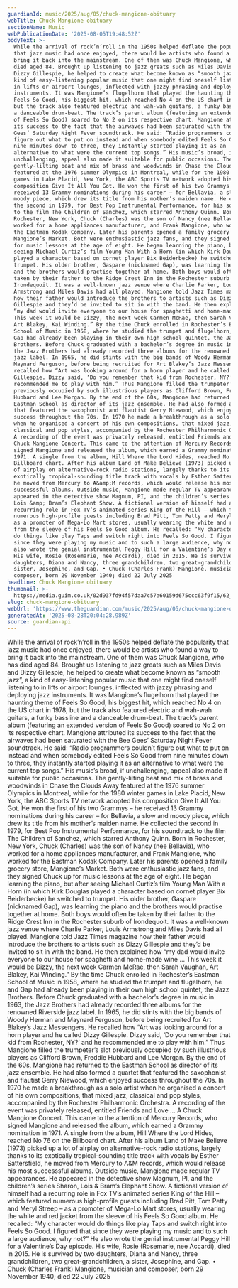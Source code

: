 ```yaml
---
guardianId: music/2025/aug/05/chuck-mangione-obituary
webTitle: Chuck Mangione obituary
sectionName: Music
webPublicationDate: '2025-08-05T19:48:52Z'
bodyText: >-
  While the arrival of rock’n’roll in the 1950s helped deflate the popularity
  that jazz music had once enjoyed, there would be artists who found a way to
  bring it back into the mainstream. One of them was Chuck Mangione, who has
  died aged 84. Brought up listening to jazz greats such as Miles Davis and
  Dizzy Gillespie, he helped to create what become known as “smooth jazz”, a
  kind of easy-listening popular music that one might find oneself listening to
  in lifts or airport lounges, inflected with jazzy phrasing and deploying jazz
  instruments. It was Mangione’s flugelhorn that played the haunting theme of
  Feels So Good, his biggest hit, which reached No 4 on the US chart in 1978,
  but the track also featured electric and wah-wah guitars, a funky bassline and
  a danceable drum-beat. The track’s parent album (featuring an extended version
  of Feels So Good) soared to No 2 on its respective chart. Mangione attributed
  its success to the fact that the airwaves had been saturated with the Bee
  Gees’ Saturday Night Fever soundtrack. He said: “Radio programmers couldn’t
  figure out what to put on instead and when somebody edited Feels So Good from
  nine minutes down to three, they instantly started playing it as an
  alternative to what were the current top songs.” His music’s broad, if
  unchallenging, appeal also made it suitable for public occasions. The
  gently-lilting beat and mix of brass and woodwinds in Chase the Clouds Away
  featured at the 1976 summer Olympics in Montreal, while for the 1980 winter
  games in Lake Placid, New York, the ABC Sports TV network adopted his
  composition Give It All You Got. He won the first of his two Grammys – he
  received 13 Grammy nominations during his career – for Bellavia, a slow and
  moody piece, which drew its title from his mother’s maiden name. He collected
  the second in 1979, for Best Pop Instrumental Performance, for his soundtrack
  to the film The Children of Sanchez, which starred Anthony Quinn. Born in
  Rochester, New York, Chuck (Charles) was the son of Nancy (nee Bellavia), who
  worked for a home appliances manufacturer, and Frank Mangione, who worked for
  the Eastman Kodak Company. Later his parents opened a family grocery store,
  Mangione’s Market. Both were enthusiastic jazz fans, and they signed Chuck up
  for music lessons at the age of eight. He began learning the piano, but after
  seeing Michael Curtiz’s film Young Man With a Horn (in which Kirk Douglas
  played a character based on cornet player Bix Beiderbecke) he switched to
  trumpet. His older brother, Gaspare (nicknamed Gap), was learning the piano
  and the brothers would practise together at home. Both boys would often be
  taken by their father to the Ridge Crest Inn in the Rochester suburb of
  Irondequoit. It was a well-known jazz venue where Charlie Parker, Louis
  Armstrong and Miles Davis had all played. Mangione told Jazz Times magazine
  how their father would introduce the brothers to artists such as Dizzy
  Gillespie and they’d be invited to sit in with the band. He then explained how
  “my dad would invite everyone to our house for spaghetti and home-made wine …
  This week it would be Dizzy, the next week Carmen McRae, then Sarah Vaughan,
  Art Blakey, Kai Winding.” By the time Chuck enrolled in Rochester’s Eastman
  School of Music in 1958, where he studied the trumpet and flugelhorn, he and
  Gap had already been playing in their own high school quintet, the Jazz
  Brothers. Before Chuck graduated with a bachelor’s degree in music in 1963,
  the Jazz Brothers had already recorded three albums for the renowned Riverside
  jazz label. In 1965, he did stints with the big bands of Woody Herman and
  Maynard Ferguson, before being recruited for Art Blakey’s Jazz Messengers. He
  recalled how “Art was looking around for a horn player and he called Dizzy
  Gillespie. Dizzy said, ‘Do you remember that kid from Rochester, NY?’ and he
  recommended me to play with him.” Thus Mangione filled the trumpeter’s slot
  previously occupied by such illustrious players as Clifford Brown, Freddie
  Hubbard and Lee Morgan. By the end of the 60s, Mangione had returned to the
  Eastman School as director of its jazz ensemble. He had also formed a quartet
  that featured the saxophonist and flautist Gerry Niewood, which enjoyed
  success throughout the 70s. In 1970 he made a breakthrough as a solo artist
  when he organised a concert of his own compositions, that mixed jazz,
  classical and pop styles, accompanied by the Rochester Philharmonic Orchestra.
  A recording of the event was privately released, entitled Friends and Love … A
  Chuck Mangione Concert. This came to the attention of Mercury Records, who
  signed Mangione and released the album, which earned a Grammy nomination in
  1971. A single from the album, Hill Where the Lord Hides, reached No 76 on the
  Billboard chart. After his album Land of Make Believe (1973) picked up a lot
  of airplay on alternative-rock radio stations, largely thanks to its
  exotically tropical-sounding title track with vocals by Esther Sattersfield,
  he moved from Mercury to A&amp;M records, which would release his most
  successsful albums. Outside music, Mangione made regular TV appearances. He
  appeared in the detective show Magnum, PI, and the children’s series Sharon,
  Lois &amp; Bram’s Elephant Show. A fictional version of himself had a
  recurring role in Fox TV’s animated series King of the Hill – which featured
  numerous high-profile guests including Brad Pitt, Tom Petty and Meryl Streep –
  as a promoter of Mega-Lo Mart stores, usually wearing the white and red jacket
  from the sleeve of his Feels So Good album. He recalled: “My character would
  do things like play Taps and switch right into Feels So Good. I figured that
  since they were playing my music and to such a large audience, why not?” He
  also wrote the genial instrumental Peggy Hill for a Valentine’s Day episode.
  His wife, Rosie (Rosemarie, nee Accardi), died in 2015. He is survived by two
  daughters, Diana and Nancy, three grandchildren, two great-grandchildren, a
  sister, Josephine, and Gap. • Chuck (Charles Frank) Mangione, musician and
  composer, born 29 November 1940; died 22 July 2025
headline: Chuck Mangione obituary
thumbnail: >-
  https://media.guim.co.uk/02d937fd94f57daa7c57a60159d675ccc63f9f15/62_0_1918_1534/500.jpg
slug: chuck-mangione-obituary
webUrl: 'https://www.theguardian.com/music/2025/aug/05/chuck-mangione-obituary'
generatedAt: '2025-08-28T20:04:28.989Z'
source: guardian-api
---
```

While the arrival of rock’n’roll in the 1950s helped deflate the popularity that jazz music had once enjoyed, there would be artists who found a way to bring it back into the mainstream. One of them was Chuck Mangione, who has died aged 84. Brought up listening to jazz greats such as Miles Davis and Dizzy Gillespie, he helped to create what become known as “smooth jazz”, a kind of easy-listening popular music that one might find oneself listening to in lifts or airport lounges, inflected with jazzy phrasing and deploying jazz instruments. It was Mangione’s flugelhorn that played the haunting theme of Feels So Good, his biggest hit, which reached No 4 on the US chart in 1978, but the track also featured electric and wah-wah guitars, a funky bassline and a danceable drum-beat. The track’s parent album (featuring an extended version of Feels So Good) soared to No 2 on its respective chart. Mangione attributed its success to the fact that the airwaves had been saturated with the Bee Gees’ Saturday Night Fever soundtrack. He said: “Radio programmers couldn’t figure out what to put on instead and when somebody edited Feels So Good from nine minutes down to three, they instantly started playing it as an alternative to what were the current top songs.” His music’s broad, if unchallenging, appeal also made it suitable for public occasions. The gently-lilting beat and mix of brass and woodwinds in Chase the Clouds Away featured at the 1976 summer Olympics in Montreal, while for the 1980 winter games in Lake Placid, New York, the ABC Sports TV network adopted his composition Give It All You Got. He won the first of his two Grammys – he received 13 Grammy nominations during his career – for Bellavia, a slow and moody piece, which drew its title from his mother’s maiden name. He collected the second in 1979, for Best Pop Instrumental Performance, for his soundtrack to the film The Children of Sanchez, which starred Anthony Quinn. Born in Rochester, New York, Chuck (Charles) was the son of Nancy (nee Bellavia), who worked for a home appliances manufacturer, and Frank Mangione, who worked for the Eastman Kodak Company. Later his parents opened a family grocery store, Mangione’s Market. Both were enthusiastic jazz fans, and they signed Chuck up for music lessons at the age of eight. He began learning the piano, but after seeing Michael Curtiz’s film Young Man With a Horn (in which Kirk Douglas played a character based on cornet player Bix Beiderbecke) he switched to trumpet. His older brother, Gaspare (nicknamed Gap), was learning the piano and the brothers would practise together at home. Both boys would often be taken by their father to the Ridge Crest Inn in the Rochester suburb of Irondequoit. It was a well-known jazz venue where Charlie Parker, Louis Armstrong and Miles Davis had all played. Mangione told Jazz Times magazine how their father would introduce the brothers to artists such as Dizzy Gillespie and they’d be invited to sit in with the band. He then explained how “my dad would invite everyone to our house for spaghetti and home-made wine … This week it would be Dizzy, the next week Carmen McRae, then Sarah Vaughan, Art Blakey, Kai Winding.” By the time Chuck enrolled in Rochester’s Eastman School of Music in 1958, where he studied the trumpet and flugelhorn, he and Gap had already been playing in their own high school quintet, the Jazz Brothers. Before Chuck graduated with a bachelor’s degree in music in 1963, the Jazz Brothers had already recorded three albums for the renowned Riverside jazz label. In 1965, he did stints with the big bands of Woody Herman and Maynard Ferguson, before being recruited for Art Blakey’s Jazz Messengers. He recalled how “Art was looking around for a horn player and he called Dizzy Gillespie. Dizzy said, ‘Do you remember that kid from Rochester, NY?’ and he recommended me to play with him.” Thus Mangione filled the trumpeter’s slot previously occupied by such illustrious players as Clifford Brown, Freddie Hubbard and Lee Morgan. By the end of the 60s, Mangione had returned to the Eastman School as director of its jazz ensemble. He had also formed a quartet that featured the saxophonist and flautist Gerry Niewood, which enjoyed success throughout the 70s. In 1970 he made a breakthrough as a solo artist when he organised a concert of his own compositions, that mixed jazz, classical and pop styles, accompanied by the Rochester Philharmonic Orchestra. A recording of the event was privately released, entitled Friends and Love … A Chuck Mangione Concert. This came to the attention of Mercury Records, who signed Mangione and released the album, which earned a Grammy nomination in 1971. A single from the album, Hill Where the Lord Hides, reached No 76 on the Billboard chart. After his album Land of Make Believe (1973) picked up a lot of airplay on alternative-rock radio stations, largely thanks to its exotically tropical-sounding title track with vocals by Esther Sattersfield, he moved from Mercury to A&amp;M records, which would release his most successsful albums. Outside music, Mangione made regular TV appearances. He appeared in the detective show Magnum, PI, and the children’s series Sharon, Lois &amp; Bram’s Elephant Show. A fictional version of himself had a recurring role in Fox TV’s animated series King of the Hill – which featured numerous high-profile guests including Brad Pitt, Tom Petty and Meryl Streep – as a promoter of Mega-Lo Mart stores, usually wearing the white and red jacket from the sleeve of his Feels So Good album. He recalled: “My character would do things like play Taps and switch right into Feels So Good. I figured that since they were playing my music and to such a large audience, why not?” He also wrote the genial instrumental Peggy Hill for a Valentine’s Day episode. His wife, Rosie (Rosemarie, nee Accardi), died in 2015. He is survived by two daughters, Diana and Nancy, three grandchildren, two great-grandchildren, a sister, Josephine, and Gap. • Chuck (Charles Frank) Mangione, musician and composer, born 29 November 1940; died 22 July 2025
